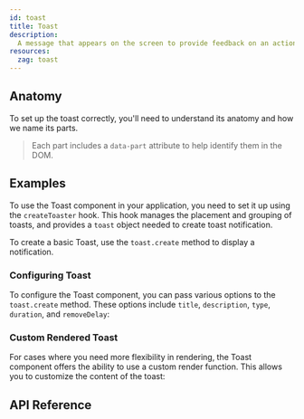 ```yaml
---
id: toast
title: Toast
description:
  A message that appears on the screen to provide feedback on an action.
resources:
  zag: toast
---
```


<ComponentPreview />

## Anatomy

To set up the toast correctly, you'll need to understand its anatomy and how we
name its parts.

> Each part includes a `data-part` attribute to help identify them in the DOM.

<Anatomy id="toast" />

## Examples

To use the Toast component in your application, you need to set it up using the
`createToaster` hook. This hook manages the placement and grouping of toasts,
and provides a `toast` object needed to create toast notification.

To create a basic Toast, use the `toast.create` method to display a
notification.

<Example id="basic" />

### Configuring Toast

To configure the Toast component, you can pass various options to the
`toast.create` method. These options include `title`, `description`, `type`,
`duration`, and `removeDelay`:

<Example id="customized" />

### Custom Rendered Toast

For cases where you need more flexibility in rendering, the Toast component
offers the ability to use a custom render function. This allows you to customize
the content of the toast:

<Example id="customRender" />

## API Reference

<ComponentTypes id="toast" />
